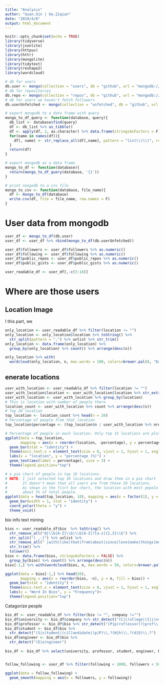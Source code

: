 ```yaml
---
title: "Analysis"
author: "Guan.Xin | Ge.Ziqian"
date: "2019/4/8"
output: html_document
---
```


```r
knitr::opts_chunk$set(echo = TRUE)
library(tidyverse)
library(jsonlite)
library(httpuv)
library(httr)
library(mongolite)
library(tidytext)
library(reshape2)
library(wordcloud)

# db for users
db.user <- mongo(collection = "users", db = "github", url = "mongodb://localhost:27123")
# db for repositories
db.repo <- mongo(collection = "repos", db = "github", url = "mongodb://localhost:27123")
# db for users we haven't fetch followers
db.userUnfetched <- mongo(collection = "unfetched", db = "github", url = "mongodb://localhost:27123")

# export mongodb to a data frame with query
mongo_to_df_query <- function(database, query){
  db_list <- database$find(query)
  df <- db_list %>% as_tibble()
  df <- apply(df, 2, as.character) %>% data.frame(stringsAsFactors = F)
  for(name in names(df)){
    df[, name] <- str_replace_all(df[,name], pattern = "list\\(\\)", replacement = "")
  }
  return(df)
}

# export mongodb as a data frame
mongo_to_df <- function(database){
  return(mongo_to_df_query(database, '{}'))
}

# print nongodb to a csv file  
mongo_to_csv <- function(database, file_name){
  df <- mongo_to_df(database)
  write.csv(df, file = file_name, row.names = F)  
}
```

# User data from mongodb
```r
user_df <- mongo_to_df(db.user)
user_df <- user_df %>% rbind(mongo_to_df(db.userUnfetched))

user_df$followers <- user_df$followers %>% as.numeric()
user_df$following <- user_df$following %>% as.numeric()
user_df$public_repos <- user_df$public_repos %>% as.numeric()
user_df$public_gists <- user_df$public_gists %>% as.numeric()

user_readable_df <- user_df[,-c(3:16)]
```
# Where are those users

## Location Image

I this part, we 
```r
only_location <- user_readable_df %>% filter(location != "")
only_location <- only_location$location %>% toString() %>% 
  str_split(pattern = ",") %>% unlist %>% str_trim()
only_location <- data.frame(only_location) %>% 
  group_by(only_location) %>% count() %>% arrange(desc(n))

only_location %>% with(
  wordcloud(only_location, n, max.words = 100, colors=brewer.pal(8, "Dark2")))
```

## enerate locations
```r
user_with_location <- user_readable_df %>% filter(location != "")
user_with_location$location <- user_with_location$location %>% str_extract("^([^,|\\\\/])+") %>% unlist()
user_with_location <- user_with_location %>% group_by(location)
# This is location with number of people there
location_count <- user_with_location %>% count %>% arrange(desc(n))
# Top 20 location
top_location <- location_count %>% head(n = 20)
# Percentage of people from that location
top_location$percentage <- (top_location$n / user_with_location %>% nrow) %>% round(digits = 4) * 100

# Percentage of people in each location. Only top 15 locations are ploted
ggplot(data = top_location, 
       mapping = aes(x = reorder(location, -percentage), y = percentage, fill = location)) +
  geom_bar(stat = "identity") +
  theme(axis.text.x = element_text(size = 8, vjust = 1, hjust = 1, angle = 60)) +
  labs(x = "location", y = "percentage (%)") + 
  geom_text(aes(label = percentage), size = 3) +
  theme(legend.position="top")

# a pie chart of people in top 10 locations.
# NOTE: I just selected top 10 locations and draw them in a pie chart
#       It doesn't mean that all users are from those 10 locations.
#       As shown in the fisrt bar chart, the location with most pepole accounts for
#       about 5% of total people.
ggplot(data = head(top_location, 10), mapping = aes(x = factor(1), y = n, fill = location)) +
  geom_bar(width = 1, stat = "identity") +
  coord_polar(theta = "y") +
  theme_void()
```
bio info text mining
```r
bios <- user_readable_df$bio  %>% toString() %>% 
  str_remove_all("@|\\b[A-Z]\\b|\\b[A-Z]?[a-z]{1,3}\\b") %>%
  str_split("[ ,-]") %>% unlist %>% 
  str_remove_all(" |with|like|that|from|about|since|love|make|things|more|build|\\bs\\b|\\W|[0-9]+") %>% 
  str_trim() %>%
  tolower()
bios <- data.frame(bios, stringsAsFactors = FALSE) %>% 
  group_by(bios) %>% count() %>% arrange(desc(n))
bios[-1,] %>% with(wordcloud(bios, n, max.words = 50, colors=brewer.pal(8, "Dark2")))

ggplot(data = bios[-1,] %>% head(20), 
       mapping = aes(x = reorder(bios, -n), y = n, fill = bios)) +
  geom_bar(stat = "identity") +
  theme(axis.text.x = element_text(size = 8, vjust = 1, hjust = 1, angle = 60)) +
  labs(x = "Word In Bios", y = "Frequency")+
  theme(legend.position="top")
```
Catagorize people
```r
bio_df <- user_readable_df %>% filter(bio != "", company !="")
bio_df$university <- bio_df$company %>% str_detect("(C|c)ollege|(I|i)nstitute|(U|u)niversity|(S|s)chool|(A|a)cademy|.*U\\b|U.*\\b|UC|ETH|Tech|(S|s)tanford")
bio_df$professor <- bio_df$bio %>% str_detect("(P|p)rof(essor)?|prof\\.|(S|s)cientist|(r|R)esearcher")
bio_df$student <- bio_df$bio %>%
  str_detect("(S|s)tudent|(c|C)andidate|(p|P)\\.?(H|h)\\.?(d|D)\\.?")
bio_df$engineer <- bio_df$bio %>% 
  str_detect("(E|e)ngineer")
  
bio_df <- bio_df %>% select(university, professor, student, engineer, bio, company)


follow_following <- user_df %>% filter(following < 1000, followers < 50000)

ggplot(data = follow_following) +
  geom_smooth(mapping = aes(x = followers, y = following))
```


